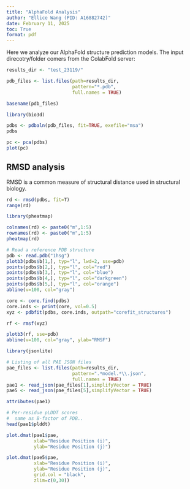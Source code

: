 ```yaml
---
title: "AlphaFold Analysis"
author: "Ellice Wang (PID: A16882742)"
date: February 11, 2025
toc: True
format: pdf
---
```


Here we analyze our AlphaFold structure prediction models. The input direcotry/folder comers from the ColabFold server:

```r
results_dir <- "test_23119/"
```

```r
pdb_files <- list.files(path=results_dir,
                        pattern="*.pdb",
                        full.names = TRUE)

basename(pdb_files)
```

```r
library(bio3d)
```

```r
pdbs <- pdbaln(pdb_files, fit=TRUE, exefile="msa")
pdbs
```

```r
pc <- pca(pdbs)
plot(pc)
```

## RMSD analysis
RMSD is a common measure of structural distance used in structural biology.

```r
rd <- rmsd(pdbs, fit=T)
range(rd)
```

```r
library(pheatmap)

colnames(rd) <- paste0("m",1:5)
rownames(rd) <- paste0("m",1:5)
pheatmap(rd)
```

```r
# Read a reference PDB structure
pdb <- read.pdb("1hsg")
plotb3(pdbs$b[1,], typ="l", lwd=2, sse=pdb)
points(pdbs$b[2,], typ="l", col="red")
points(pdbs$b[3,], typ="l", col="blue")
points(pdbs$b[4,], typ="l", col="darkgreen")
points(pdbs$b[5,], typ="l", col="orange")
abline(v=100, col="gray")
```

```r
core <- core.find(pdbs)
core.inds <- print(core, vol=0.5)
xyz <- pdbfit(pdbs, core.inds, outpath="corefit_structures")

rf <- rmsf(xyz)

plotb3(rf, sse=pdb)
abline(v=100, col="gray", ylab="RMSF")
```

```r
library(jsonlite)

# Listing of all PAE JSON files
pae_files <- list.files(path=results_dir,
                        pattern=".*model.*\\.json",
                        full.names = TRUE)
pae1 <- read_json(pae_files[1],simplifyVector = TRUE)
pae5 <- read_json(pae_files[5],simplifyVector = TRUE)

attributes(pae1)

# Per-residue pLDDT scores 
#  same as B-factor of PDB..
head(pae1$plddt) 
```

```r
plot.dmat(pae1$pae, 
          xlab="Residue Position (i)",
          ylab="Residue Position (j)")
```

```r
plot.dmat(pae5$pae, 
          xlab="Residue Position (i)",
          ylab="Residue Position (j)",
          grid.col = "black",
          zlim=c(0,30))
```



